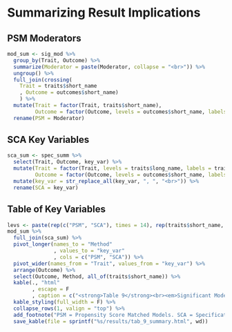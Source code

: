 # Summarizing Result Implications {#Summary}  

## PSM Moderators  
```r
mod_sum <- sig_mod %>%
  group_by(Trait, Outcome) %>%
  summarize(Moderator = paste(Moderator, collapse = "<br>")) %>%
  ungroup() %>%
  full_join(crossing(
    Trait = traits$short_name
    , Outcome = outcomes$short_name)
    ) %>%
  mutate(Trait = factor(Trait, traits$short_name), 
         Outcome = factor(Outcome, levels = outcomes$short_name, labels = outcomes$long_name)) %>%
  rename(PSM = Moderator)
```


## SCA Key Variables  
```r
sca_sum <- spec_summ %>%
  select(Trait, Outcome, key_var) %>%
  mutate(Trait = factor(Trait, levels = traits$long_name, labels = traits$short_name),
         Outcome = factor(Outcome, levels = outcomes$short_name, labels = outcomes$long_name)) %>%
  mutate(key_var = str_replace_all(key_var, ", ", "<br>")) %>% 
  rename(SCA = key_var)
```

## Table of Key Variables  
```r
levs <- paste(rep(c("PSM", "SCA"), times = 14), rep(traits$short_name, each = 2), sep = "_")
mod_sum %>%
  full_join(sca_sum) %>%
  pivot_longer(names_to = "Method"
               , values_to = "key_var"
               , cols = c("PSM", "SCA")) %>%
  pivot_wider(names_from = "Trait", values_from = "key_var") %>%
  arrange(Outcome) %>%
  select(Outcome, Method, all_of(traits$short_name)) %>%
  kable(., "html"
        , escape = F
        , caption = c("<strong>Table 9</strong><br><em>Significant Moderators of Propensity Score Matched Models and Critical Covariates of Specification Curve Analyses")) %>%
  kable_styling(full_width = F) %>%
  collapse_rows(1, valign = "top") %>%
  add_footnote("PSM = Propensity Score Matched Models. SCA = Specification Curve Analyses. All variables indicate either significant moderators of personality-outcome associations in the propensity score matched study or critical covariates (in terms of direction, magnitude, and significance) in the specification curve analyses.", notation = "none") %>%
  save_kable(file = sprintf("%s/results/tab_9_summary.html", wd))
```

